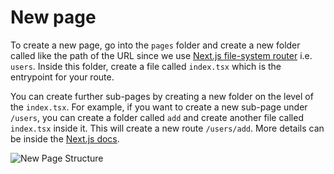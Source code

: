 # New page

To create a new page, go into the `pages` folder and create a new folder called like the path of the URL since we use
[Next.js file-system router](https://nextjs.org/docs/pages) i.e. `users`. Inside this folder, create a file called
`index.tsx` which is the entrypoint for your route.

You can create further sub-pages by creating a new folder on the level of the `index.tsx`. For example, if you want to
create a new sub-page under `/users`, you can create a folder called `add` and create another file called `index.tsx`
inside it. This will create a new route `/users/add`. More details can be inside the
[Next.js docs](https://nextjs.org/docs).

![New Page Structure](/images/new-page-structure.png)
